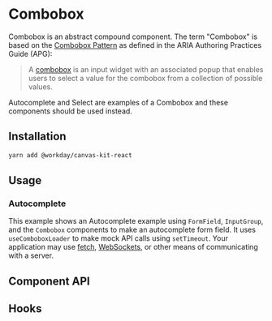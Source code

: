 

<Meta title="Features/Combobox" component={Combobox} />

# Combobox

Combobox is an abstract compound component. The term "Combobox" is based on the
[Combobox Pattern](https://www.w3.org/WAI/ARIA/apg/patterns/combobox/) as defined in the ARIA
Authoring Practices Guide (APG):

> A [combobox](https://w3c.github.io/aria/#combobox) is an input widget with an associated popup
> that enables users to select a value for the combobox from a collection of possible values.

Autocomplete and Select are examples of a Combobox and these components should be used instead.

## Installation

```sh
yarn add @workday/canvas-kit-react
```

## Usage

### Autocomplete

This example shows an Autocomplete example using `FormField`, `InputGroup`, and the `Combobox`
components to make an autocomplete form field. It uses `useComboboxLoader` to make mock API
calls using `setTimeout`. Your application may use
[fetch](https://developer.mozilla.org/en-US/docs/Web/API/Fetch_API),
[WebSockets](https://developer.mozilla.org/en-US/docs/Web/API/WebSockets_API), or other means of
communicating with a server.

<ExampleCodeBlock code={Autocomplete} />

## Component API

<SymbolDoc name="Combobox" fileName="/react/" hideDescription />

## Hooks

<SymbolDoc name="useComboboxLoader" fileName="/react/" />
